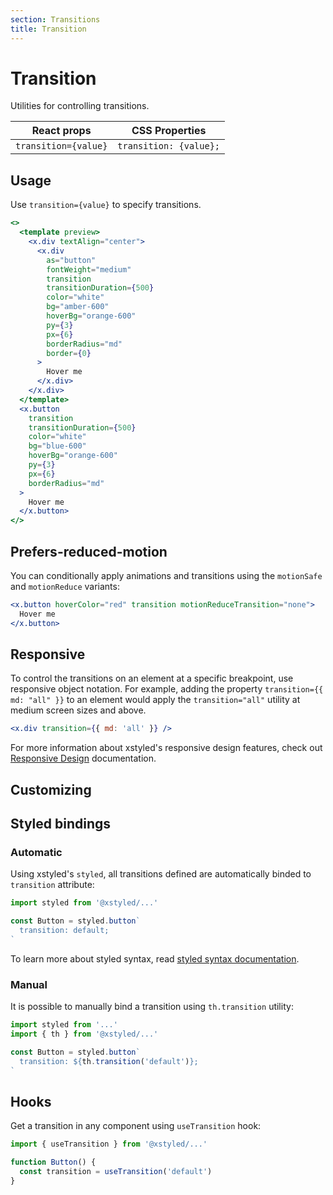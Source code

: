 ```yaml
---
section: Transitions
title: Transition
---
```


# Transition

Utilities for controlling transitions.

| React props          | CSS Properties         |
| -------------------- | ---------------------- |
| `transition={value}` | `transition: {value};` |

## Usage

Use `transition={value}` to specify transitions.

```jsx preview color=amber
<>
  <template preview>
    <x.div textAlign="center">
      <x.div
        as="button"
        fontWeight="medium"
        transition
        transitionDuration={500}
        color="white"
        bg="amber-600"
        hoverBg="orange-600"
        py={3}
        px={6}
        borderRadius="md"
        border={0}
      >
        Hover me
      </x.div>
    </x.div>
  </template>
  <x.button
    transition
    transitionDuration={500}
    color="white"
    bg="blue-600"
    hoverBg="orange-600"
    py={3}
    px={6}
    borderRadius="md"
  >
    Hover me
  </x.button>
</>
```

## Prefers-reduced-motion

You can conditionally apply animations and transitions using the `motionSafe` and `motionReduce` variants:

```jsx
<x.button hoverColor="red" transition motionReduceTransition="none">
  Hover me
</x.button>
```

## Responsive

To control the transitions on an element at a specific breakpoint, use responsive object notation. For example, adding the property `transition={{ md: "all" }}` to an element would apply the `transition="all"` utility at medium screen sizes and above.

```jsx
<x.div transition={{ md: 'all' }} />
```

For more information about xstyled's responsive design features, check out [Responsive Design](@TODO-link) documentation.

## Customizing


<CustomizeTransitions />

## Styled bindings

### Automatic

Using xstyled's `styled`, all transitions defined are automatically binded to `transition` attribute:

```js
import styled from '@xstyled/...'

const Button = styled.button`
  transition: default;
`
```

To learn more about styled syntax, read [styled syntax documentation](@TODO-link).

### Manual

It is possible to manually bind a transition using `th.transition` utility:

```js
import styled from '...'
import { th } from '@xstyled/...'

const Button = styled.button`
  transition: ${th.transition('default')};
`
```

## Hooks

Get a transition in any component using `useTransition` hook:

```js
import { useTransition } from '@xstyled/...'

function Button() {
  const transition = useTransition('default')
}
```
